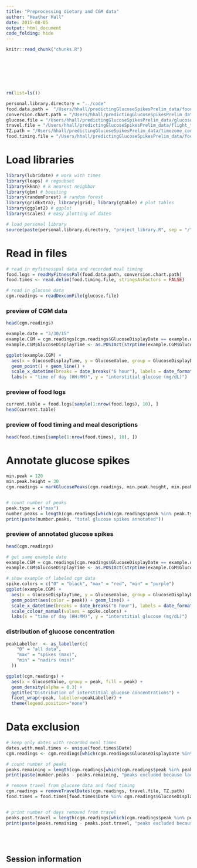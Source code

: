 ```yaml
---
title: "Preprocessing dietary and CGM data"
author: "Heather Hall"
date: 2015-08-05
output: html_document
code_folding: hide
---
```


<!-- The file analysis/chunks.R contains chunks that define default settings
shared across the workflowr files. -->
```r
knitr::read_chunk("chunks.R")
```

<!-- Update knitr chunk options -->
```r
```

<!-- Insert the date the file was last updated -->
```r
```

<!-- Insert the code version (Git commit SHA1) if Git repository exists and R
 package git2r is installed -->
```r
```

<!-- Add your analysis here -->

</br></br>



```r

rm(list=ls())

personal.library.directory = "../code"
food.data.path =  "/Users/hhall/predictingGlucoseSpikesPrelim_data/foodLogs.csv"
conversion.chart.path = "/Users/hhall/predictingGlucoseSpikesPrelim_data/food_chart.txt"
glucose.file = "/Users/hhall/predictingGlucoseSpikesPrelim_data/glucose_data_R.txt"
travel.file = "/Users/hhall/predictingGlucoseSpikesPrelim_data/flight_times_July.txt"
TZ.path = "/Users/hhall/predictingGlucoseSpikesPrelim_data/timezone_codes.txt"
food.timing.file = "/Users/hhall/predictingGlucoseSpikesPrelim_data/food_timing.txt"


```

# Load libraries
<!-- load libraries -->
```r

library(lubridate) # work with times
library(leaps) # regsubset
library(kknn) # k nearest neighbor
library(gbm) # boosting
library(randomForest) # random forest
library(gridExtra); library(grid); library(gtable) # plot tables
library(ggplot2) # ggplot
library(scales) # easy plotting of dates

# load personal library
source(paste(personal.library.directory, "project_library.R", sep = "/"))

```

# Read in files
```r

# read in myfitnesspal data and recorded meal timing
food.logs = readMyFitnessPal(food.data.path, conversion.chart.path)
food.times <- read.delim(food.timing.file, stringsAsFactors = FALSE)

# read in glucose data
cgm.readings = readDexcomFile(glucose.file)

```


### preview of CGM data
```r
head(cgm.readings)

example.date = "3/30/15"
example.CGM = cgm.readings[cgm.readings$GlucoseDisplayDate == example.date, ]
example.CGM$GlucoseDisplayTime <- as.POSIXct(strptime(example.CGM$GlucoseDisplayTime, format="%H:%M"))

ggplot(example.CGM) + 
  aes(x = GlucoseDisplayTime, y = GlucoseValue, group = GlucoseDisplayDate) + 
  geom_point() + geom_line() + 
  scale_x_datetime(breaks = date_breaks("6 hour"), labels = date_format("%H:%M")) + 
  labs(x = "time of day (HH:MM)", y = "interstitial glucose (mg/dL)")

```


### preview of food logs
```r
current.table = food.logs[sample(1:nrow(food.logs), 10), ]
head(current.table)

```

### preview of food timing and meal descriptions
```r
head(food.times[sample(1:nrow(food.times), 10), ])

```

# Annotate glucose spikes
```r
min.peak = 120
min.peak.height = 30
cgm.readings = markGlucosePeaks(cgm.readings, min.peak.height, min.peak)


# count number of peaks
peak.type = c("max")
number.peaks = length(cgm.readings[which(cgm.readings$peak %in% peak.type),]$peak)
print(paste(number.peaks, "total glucose spikes annotated"))

```


### preview of annotated glucose spikes
```r
head(cgm.readings)

# get same example date
example.CGM = cgm.readings[cgm.readings$GlucoseDisplayDate == example.date, ]
example.CGM$GlucoseDisplayTime <- as.POSIXct(strptime(example.CGM$GlucoseDisplayTime, format="%H:%M"))

# show example of labeled cgm data
spike.colors = c("0" = "black", "max" = "red", "min" = "purple")
ggplot(example.CGM) + 
  aes(x = GlucoseDisplayTime, y = GlucoseValue, group = GlucoseDisplayDate) + 
  geom_point(aes(color = peak)) + geom_line() + 
  scale_x_datetime(breaks = date_breaks("6 hour"), labels = date_format("%H:%M")) + 
  scale_colour_manual(values = spike.colors) + 
  labs(x = "time of day (HH:MM)", y = "interstitial glucose (mg/dL)")
```

### distribution of glucose concentration
```r
peakLabeller  <- as_labeller(c(
    "0" = "all data",
    "max" = "spikes (max)",
    "min" = "nadirs (min)"
  ))

ggplot(cgm.readings) + 
  aes(x = GlucoseValue, group = peak, fill = peak) + 
  geom_density(alpha = 0.3) + 
  ggtitle("Distribution of interstitial glucose concentrations") + 
  facet_wrap(~peak, labeller=peakLabeller) + 
  theme(legend.position="none")


```



# Data exclusion
```r

# keep only dates with recorded meal times
dates.with.meal.times <- unique(food.times$Date)
cgm.readings <- cgm.readings[which(cgm.readings$GlucoseDisplayDate %in% dates.with.meal.times),] 

# count number of peaks
peaks.remaining = length(cgm.readings[which(cgm.readings$peak %in% peak.type),]$peak)
print(paste(number.peaks - peaks.remaining, "peaks excluded because lacked any meal data"))

# remove travel from glucose data and food timing
cgm.readings = removeTravelDates(cgm.readings, travel.file, TZ.path)
food.times = food.times[food.times$Date %in% cgm.readings$GlucoseDisplayDate, ] 


# print number of days removed from travel
peaks.post.travel = length(cgm.readings[which(cgm.readings$peak %in% peak.type),]$peak)
print(paste(peaks.remaining - peaks.post.travel, "peaks excluded because occured during travel"))


```


</br></br> 

## Session information

<!-- Insert the session information into the document -->
```r
```
